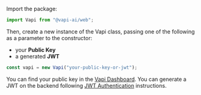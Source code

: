 Import the package:

```javascript
import Vapi from "@vapi-ai/web";
```

Then, create a new instance of the Vapi class, passing one of the following as a parameter to the constructor:
- your **Public Key**
- a generated **JWT**

```javascript
const vapi = new Vapi("your-public-key-or-jwt");
```

You can find your public key in the [Vapi Dashboard](https://dashboard.vapi.ai/account).
You can generate a JWT on the backend following [JWT Authentication](/customization/jwt-authentication) instructions.
